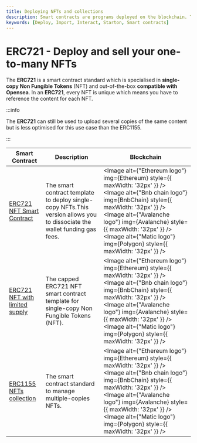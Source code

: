 ```yaml
---
title: Deploying NFTs and collections 
description: Smart contracts are programs deployed on the blockchain. Their functions are executed with transactions. Learn more about smart contracts with Starton.
keywords: [Deploy, Import, Interact, Starton, Smart contracts]
---
```



# ERC721 - Deploy and sell your one-to-many NFTs

The **ERC721** is a smart contract standard which is specialised in **single-copy Non Fungible Tokens** (NFT) and out-of-the-box **compatible with Opensea**.
In an **ERC721**, every NFT is unique which means you have to reference the content for each NFT.

:::info

The **ERC721** can still be used to upload several copies of the same content but is less optimised for this use case than the ERC1155.

:::

| Smart Contract                                                           | Description                                                                                                               | Blockchain                                                                                                                                                                                                                                                                                                     |
| ------------------------------------------------------------------------ | ------------------------------------------------------------------------------------------------------------------------- | -------------------------------------------------------------------------------------------------------------------------------------------------------------------------------------------------------------------------------------------------------------------------------------------------------------- |
| [ERC721 NFT Smart Contract](/docs/smart-contract/erc721-meta)             | The smart contract template to deploy single-copy NFTs.This version allows you to dissociate the wallet funding gas fees. | <Image alt={"Ethereum logo"} img={Ethereum} style={{ maxWidth: '32px' }} /> <Image alt={"Bnb chain logo"} img={BnbChain} style={{ maxWidth: '32px' }} /> <Image alt={"Avalanche logo"} img={Avalanche} style={{ maxWidth: '32px' }} /> <Image alt={"Matic logo"} img={Polygon} style={{ maxWidth: '32px' }} /> |
| [ERC721 NFT with limited supply](/docs/smart-contract/erc721-capped)      | The capped ERC721 NFT smart contract template for single-copy Non Fungible Tokens (NFT).                                  | <Image alt={"Ethereum logo"} img={Ethereum} style={{ maxWidth: '32px' }} /> <Image alt={"Bnb chain logo"} img={BnbChain} style={{ maxWidth: '32px' }} /> <Image alt={"Avalanche logo"} img={Avalanche} style={{ maxWidth: '32px' }} /> <Image alt={"Matic logo"} img={Polygon} style={{ maxWidth: '32px' }} /> |
| [ERC1155 NFTs collection](/docs/smart-contract/erc1155-meta)                      | The smart contract standard to manage multiple-copies NFTs.                               | <Image alt={"Ethereum logo"} img={Ethereum} style={{ maxWidth: '32px' }} /> <Image alt={"Bnb chain logo"} img={BnbChain} style={{ maxWidth: '32px' }} /> <Image alt={"Avalanche logo"} img={Avalanche} style={{ maxWidth: '32px' }} /> <Image alt={"Matic logo"} img={Polygon} style={{ maxWidth: '32px' }} /> |
